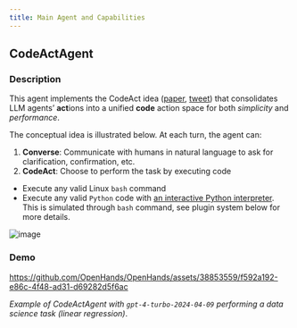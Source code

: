```yaml
---
title: Main Agent and Capabilities
---
```


## CodeActAgent

### Description

This agent implements the CodeAct idea ([paper](https://arxiv.org/abs/2402.01030), [tweet](https://twitter.com/xingyaow_/status/1754556835703751087)) that consolidates LLM agents’ **act**ions into a
unified **code** action space for both _simplicity_ and _performance_.

The conceptual idea is illustrated below. At each turn, the agent can:

1. **Converse**: Communicate with humans in natural language to ask for clarification, confirmation, etc.
2. **CodeAct**: Choose to perform the task by executing code

- Execute any valid Linux `bash` command
- Execute any valid `Python` code with [an interactive Python interpreter](https://ipython.org/). This is simulated through `bash` command, see plugin system below for more details.

![image](https://github.com/OpenHands/OpenHands/assets/38853559/92b622e3-72ad-4a61-8f41-8c040b6d5fb3)

### Demo

https://github.com/OpenHands/OpenHands/assets/38853559/f592a192-e86c-4f48-ad31-d69282d5f6ac

_Example of CodeActAgent with `gpt-4-turbo-2024-04-09` performing a data science task (linear regression)_.
